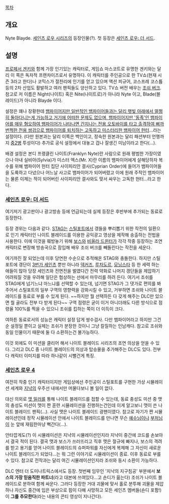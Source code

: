 [[목차]]

== 개요 ==
Nyte Blayde. [[세인츠 로우 시리즈]]의 등장인물(?). 첫 등장은 [[세인츠 로우: 더 서드]].

== 설명 ==
[[프로페서 겐키]]와 함께 가장 인기있는 캐릭터로, 게임쇼 마스코트로 유명한 겐키와는 달리 이 쪽은 독자적 프랜차이즈로서 유명하다. 이 캐릭터를 주인공으로 한 TV쇼(현재 시즌 3라고 한다)나 코믹스가 절찬리에 인기를 얻고 있으며 액션 피규어, 코스프레 코스튬 등의 2차 산업도 활발하고 여러 팬픽들도 양산하고 있다. TV쇼 버전 배우는 [[조쉬 버크]]. 참고로 저 이름은 Night(나이트) 혹은 Nite(나이트로)가 아니라 Nyte 이고, Blade(블레이드)가 아니라 Blayde 이다.

설정은 꽤나 장황한데 [[블레이드(마블 코믹스)|뱀파이어지만 일반적인 뱀파이어들과는 달리 햇빛 아래에서 멀쩡히 돌아다니는게 가능하고 거기에 어떠한 문제도 없으며, 뱀파이어지만 '동족'인 뱀파이어를 매우 혐오하여 뱀파이어가 나타나면 간지나는 전용 오토바이를 타고 출격하여 삐까번쩍한 전용 쌍검으로 뱀파이어를 퇴치하는 고독하고 미스터리한 뱀파이어 헌터]]...라는 설정이다. (다만 원본과는 달리 이쪽은 백인이고, 정숙한 원본과는 달리 패션부터 언행까지 [[중2병]] 투성이다) 추가로 공식 설정에서 대놓고 겁나 잘생긴 미남이라고 한다(...).

배경 설정은 본디 프랭클린 나이트(Franklyn Nyte)란 사람으로 원래 평범한 가장이였으나 아내 실비아(Sylvia)가 미스터 엑스(Mr. X)란 이름의 뱀파이어에게 살해당하자 복수를 위해 뱀파이어 헌터 집단 사이피리안 결사(Cyprian Order)에 들어가 뱀파이어들을 도륙하고 다녔으나 어느날 사고로 뱀파이어가 되어버렸고 이에 원래 주적인 뱀파이어는 물론 이제는 적이 되어버린 사이피리안 결사와도 맞서 싸우는 고독한 헌터...라고 한다.

=== [[세인츠 로우: 더 서드]] ===
여기저기 광고판이나 광고방송 등에 언급되는데 실제 등장은 후반부에 추가되는 동료로 등장한다.

등장 경위는 다음과 같다. [[STAG]]는 [[스틸포트]]에서 갱들을 뿌리뽑기 위한 작전의 일환으로 인기 캐릭터인 나이트 블레이드를 이용한 공익광고 영상을 제작해 송출하는 전법을 사용한다. 이에 이것을 훼방놓기 위해 [[주인공(세인츠 로우 시리즈)|보스]]와 [[비올라 드윈터]]가 각각 작중 등장하는 조연 캐릭터로 변장해 방송국으로 잠입해 배우 조쉬 버크를 빼돌린다는 작전을 세운다.

여기까진 잘 되었는데 이후 당연한 수순으로 추적해온 STAG와 충돌한다. 하지만 스틸포트에 갱단이 [[3번가 세인츠]] 뿐만 아니라 [[덱커즈]], [[루차도르]], [[모닝스타]] 등 한 세력 하는 애들이 많아 당장 세인츠와 전면전을 벌였다간 전력 약화로 나머지 갱단들을 제압하기 어려워질 것을 우려해 일단은 협상하는 선에서 마무리를 하려 든다. 여기서 조쉬를 STAG에게 넘기느냐 마느냐를 선택할 수 있는데, 넘기면 STAG가 그 댓가로 편의를 봐주어서 스틸포트의 일부 구역의 영향력을 강화시킬 수 있고, 거부하면 조쉬와 나이트 블레이드를 동료로 부를 수 있게 된다. ~~하지만 뭘 선택하든 다 갖게 해주는 DLC만 있으면 뭘 골라도 전부 다 받게 된다~~ 구역 점령은 굳이 이거 아니더래도 다른 방식으로 점령율 100%를 찍을 수 있으니 조쉬를 킵하는 쪽이 더 이득이 크다.

여하튼 동료로서의 성능은 캐릭터 설정 답게 쌍수검사. 다만 뱀파이어라고 하지만 그건 순 설정일 뿐이고 실제는 조쉬가 분장한 것이니 그냥 칼질하는 인남캐다. 참고로 조쉬와 동일 인물이기 때문에 둘 다 소환하는건 불가능하다.

이것 외에도 이 미션을 클리어 해서 나이트 블레이드 시리즈의 조연 의상을 얻을 수 있다. 그리고 DLC 중 나이트 블레이드의 의상과 탑승물을 추가해주는 DLC도 있다. 전부 다 캐릭터 이미지를 따라 하나같이 시뻘건게 특징.

=== [[세인츠 로우 4]] ===
여전히 작중 인기 캐릭터이지만 게임상에선 주인공이 스틸포트를 구현한 가상 시뮬레이션 세계와 [[지냑]]의 우주선 내에서만 머물다보니 볼 일이 없다.

대신 의외로 [[맷 밀러]]를 통해 나이트 블레이드를 접할 수 있는데, 동료 충성도 미션 중 맷의 충성도 미션이 맷이 짠 훈련 시뮬레이션을 진행하는건인데 이게 알고보니 맷이 쓴 나이트 블레이드 팬픽(...). 사실 맷은 나이트 블레이드 광팬이였다. 참고로 자기가 짠 시뮬레이션인데 정작 시뮬레이션 안에서 나이트 블레이드를 만나면 무슨 [[예수]]님이나 [[부처]]님이 눈 앞에 재림한마냥 뻑간다(...).

안타깝게도(?) 이 시뮬레이션은 지냑의 시뮬레이션인지라 지냑이 중간에 코드를 손보아서 결국 적이 된다. 결국 맷과 보스가 쓰러뜨리고 직후 맷은 절규에 빠지나, 보스의 격려를 받고 용기를 얻어 나이트 블레이드의 슈퍼파워를 자신에게 복제해 그 자신이 새로운 나이트 블레이드가 되었다...는 뭐 그런 이야기로 시뮬레이션이 종료. 이후 동료로 부를 수 있다. 참고로 전작과는 달리 여긴 시뮬레이션인지라 조쉬와 동시 소환이 가능하다.

DLC 엔터 더 도미나트릭스에서도 등장. 첫번째 임무인 '지냑의 지구침공' 부분에서 '''보스의 가장 믿음직한 파트너'''(라고 대본에 쓰여있다...고 숀디가 읆는다) 조쉬가 나이트 블레이드로 분하여 함께 싸운다. 그러다 등장한 거대 괴물에 맞서 홀로 분투해 괴물을 제압하나 자신도 중간에 입은 부상으로 힘이 다해 사망하고 모든 세인츠 멤버들(숀디 포함!)이 '''그를 추모한다'''(라는 내용의 콘티 영상이 지나간다).
